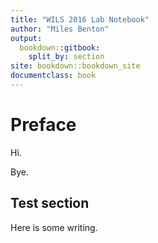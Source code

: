 ```yaml
---
title: "WILS 2016 Lab Notebook"
author: "Miles Benton"
output:
  bookdown::gitbook: 
    split_by: section
site: bookdown::bookdown_site
documentclass: book
---
```


# Preface

Hi.

Bye.

## Test section

Here is some writing.


